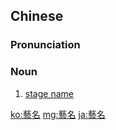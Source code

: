 {{also|艺名}}
==Chinese==
{{zh-forms|s=艺名}}

===Pronunciation===
{{zh-pron
|m=yìmíng
|c=ngai6 meng4-2
|mn=gē-miâ
|cat=n
}}

===Noun===
{{zh-noun}}

# [[stage name]]

[[ko:藝名]]
[[mg:藝名]]
[[ja:藝名]]